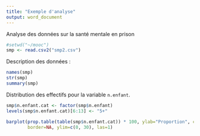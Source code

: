```yaml
---
title: "Exemple d'analyse"
output: word_document
---
```


Analyse des données sur la santé mentale en prison

```r
#setwd("~/mooc")
smp <- read.csv2("smp2.csv")
```

Description des données :

```r
names(smp)
str(smp)
summary(smp)
```

Distribution des effectifs pour la variable `n.enfant`.

```r
smp$n.enfant.cat <- factor(smp$n.enfant)
levels(smp$n.enfant.cat)[6:13] <- "5+"
```

```r
barplot(prop.table(table(smp$n.enfant.cat)) * 100, ylab="Proportion", col="cornflowerblue",
        border=NA, ylim=c(0, 30), las=1)

```


